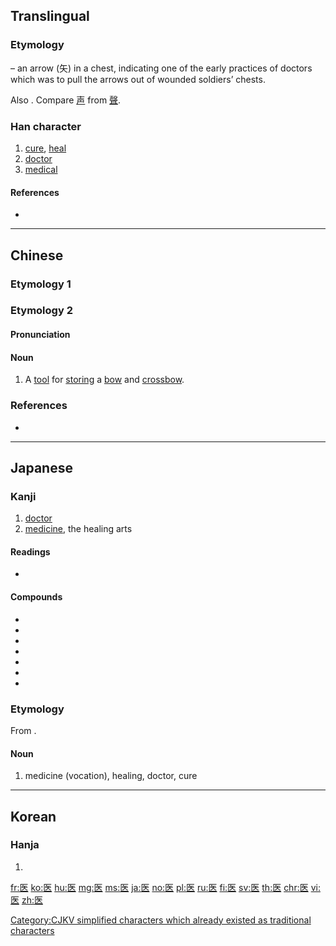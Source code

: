 {{character info/new}}
{{also|醫}}
==Translingual==
{{stroke order|strokes=7}}

===Etymology===
{{Han etyl}}
{{Han compound|匸|矢|t1=bag, container|t2=arrow|ls=ic}} – an arrow (矢) in a chest, indicating one of the early practices of doctors which was to pull the arrows out of wounded soldiers’ chests.

Also {{Han simp|醫|f=殳|t=&nbsp;|f2=酉|t2=&nbsp;}}. Compare [[声]] from [[聲]].

[[Category:CJKV simplified characters which already existed as traditional characters]]

===Han character===
{{Han char|rn=23|rad=匸|as=05|sn=7|four=|canj=SOK|ids=⿷匚矢}}

# [[cure]], [[heal]]
# [[doctor]]
# [[medical]]

====References====
* {{Han ref|kx=0155.050|dkj=02680|hdz=10085.030|uh=533B|ud=21307}}

----

==Chinese==

===Etymology 1===
{{zh-see|醫}}

===Etymology 2===
{{zh-forms}}

====Pronunciation====
{{zh-pron
|m=yì
|cat=n
}}

====Noun====
{{zh-noun}}

# A [[tool]] for [[storing]] a [[bow]] and [[crossbow]].

===References===
* {{R:twedu|C00862}}

----

==Japanese==

===Kanji===
{{ja-kanji|grade=3|rs=匸05|style=s|kyu=醫}}

# [[doctor]]
# [[medicine]], the healing arts

====Readings====
* {{ja-readings|kanon=[[い]] ([[i]])|goon=[[い]] ([[i]])|kun=[[いやす]] ([[iyasu]]), [[くすし]] ([[kusushi]])}}

====Compounds====
* {{ja-r|医院|い.いん}}
* {{ja-r|医学|いがく}}
* {{ja-r|医師|いし}}
* {{ja-r|医者|いしゃ}}
* {{ja-r|医術|いじゅつ}}
* {{ja-r|医薬|いやく}}
* {{ja-r|医療|いりょう}}

===Etymology===
{{ja-kanjitab|い|yomi=o}}

From {{etyl|zhx|ja}}.

====Noun====
{{ja-noun|い}}

# medicine (vocation), healing, doctor, cure {{attention|ja|what???? --07:14, 29 May 2016 (UTC)}}

----

==Korean==

===Hanja===
{{ko-hanja|hangeul=[[예]], [[의]]|rv=ye, ui|mr=ye, ŭi}}

# {{defn|lang=ko|sort=匸05}}

[[fr:医]]
[[ko:医]]
[[hu:医]]
[[mg:医]]
[[ms:医]]
[[ja:医]]
[[no:医]]
[[pl:医]]
[[ru:医]]
[[fi:医]]
[[sv:医]]
[[th:医]]
[[chr:医]]
[[vi:医]]
[[zh:医]]